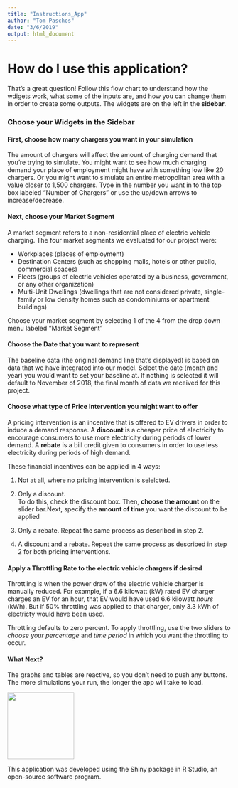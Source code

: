 ```yaml
---
title: "Instructions_App"
author: "Tom Paschos"
date: "3/6/2019"
output: html_document
---
```


# **How do I use this application?**

That's a great question!  Follow this flow chart to understand how the wdigets work, what some of the inputs are, and how you can change them in order to create some outputs. The widgets are on the left in the **sidebar.**


### **Choose your Widgets in the Sidebar**


#### **First, choose how many chargers you want in your simulation**

The amount of chargers will affect the amount of charging demand that you're trying to simulate.  You might want to see how much charging demand your place of employment might have with something low like 20 chargers.  Or you might want to simulate an entire metropolitan area with a value closer to 1,500 chargers.  Type in the number you want in to the top box labeled "Number of Chargers" or use the up/down arrows to increase/decrease.



#### **Next, choose your Market Segment**

A market segment refers to a non-residential place of electric vehicle charging.  The four market segments we evaluated for our project were:

- Workplaces (places of employment)
- Destination Centers (such as shopping malls, hotels or other public, commercial spaces)
- Fleets (groups of electric vehicles operated by a business, government, or any other organization)
- Multi-Unit Dwellings (dwellings that are not considered private, single-family or low density homes such as condominiums or apartment buildings)

Choose your market segment by selecting 1 of the 4 from the drop down menu labeled "Market Segment"



#### **Choose the Date that you want to represent**

The baseline data (the original demand line that's displayed) is based on data that we have integrated into our model.  Select the date (month and year) you would want to set your baseline at.  If nothing is selected it will default to November of 2018, the final month of data we received for this project.



#### **Choose what type of Price Intervention you might want to offer**

A pricing intervention is an incentive that is offered to EV drivers in order to induce a demand response.  A **discount** is a cheaper price of electricity to encourage consumers to use more electricity during periods of lower demand.  A **rebate** is a bill credit given to consumers in order to use less electricity during periods of high demand.  

These financial incentives can be applied in 4 ways:

1) Not at all, where no pricing intervention is selelcted.  

2) Only a discount.  
To do this, check the discount box.  Then, **choose the amount** on the slider bar.Next, specify the **amount of time** you want the discount to be applied

3) Only a rebate.
Repeat the same process as described in step 2.

4) A discount and a rebate.
Repeat the same process as described in step 2 for both pricing interventions.



#### **Apply a Throttling Rate to the electric vehicle chargers if desired**

Throttling is when the power draw of the electric vehicle charger is manually reduced.  For example, if a 6.6 kilowatt (kW) rated EV charger charges an EV for an hour, that EV would have used 6.6 kilowatt *hours* (kWh).  But if 50% throttling was applied to that charger, only 3.3 kWh of electricty would have been used.

Throttling defaults to zero percent.  To apply throttling, use the two sliders to *choose your percentage* and *time period* in which you want the throttling to occur.



#### **What Next?**

The graphs and tables are reactive, so you don't need to push any buttons.  The more simulations your run, the longer the app will take to load.





<img src="RStudio_Shiny.png" width="150">

This application was developed using the Shiny package in R Studio, an open-source software program.


